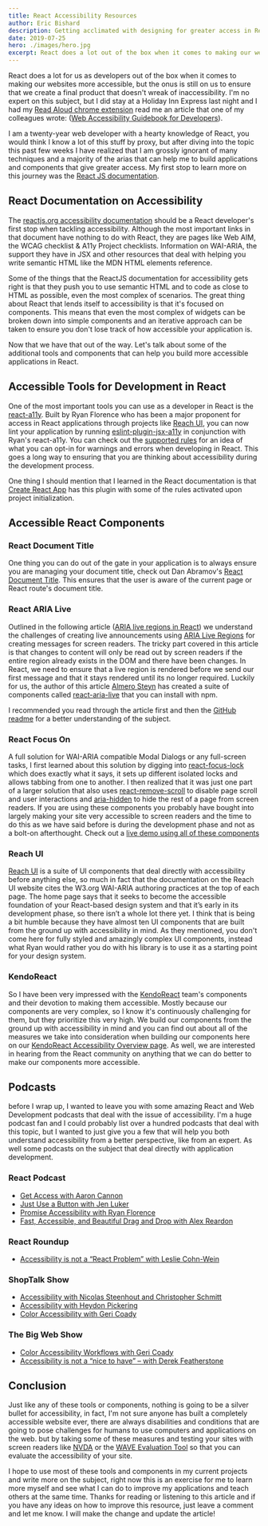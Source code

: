 ```yaml
---
title: React Accessibility Resources
author: Eric Bishard 
description: Getting acclimated with designing for greater access in ReactJS!
date: 2019-07-25
hero: ./images/hero.jpg
excerpt: React does a lot out of the box when it comes to making our websites more accessible...
---
```


React does a lot for us as developers out of the box when it comes to making our websites more accessible, but the onus is still on us to ensure that we create a final product that doesn't wreak of inaccessibility. I'm no expert on this subject, but I did stay at a Holiday Inn Express last night and I  had my [Read Aloud chrome extension](https://chrome.google.com/webstore/detail/read-aloud-a-text-to-spee/hdhinadidafjejdhmfkjgnolgimiaplp?hl=en) read me an article that one of my colleagues wrote: ([Web Accessibility Guidebook for Developers](https://www.telerik.com/blogs/web-accessibility-guidebook-for-developers)).

I am a twenty-year web developer with a hearty knowledge of React, you would think I know a lot of this stuff by proxy, but after diving into the topic this past few weeks I have realized that I am grossly ignorant of many techniques and a majority of the arias that can help me to build applications and components that give greater access. My first stop to learn more on this journey was the [React JS documentation](https://reactjs.org/docs/accessibility.html).

## React Documentation on Accessibility

The [reactjs.org accessibility documentation](https://reactjs.org/docs/accessibility.html) should be a React developer's first stop when tackling accessibility. Although the most important links in that document have nothing to do with React, they are pages like Web AIM, the WCAG checklist & A11y Project checklists. Information on WAI-ARIA, the support they have in JSX and other resources that deal with helping you write semantic HTML like the MDN HTML elements reference.

Some of the things that the ReactJS documentation for accessibility gets right is that they push you to use semantic HTML and to code as close to HTML as possible, even the most complex of scenarios. The great thing about React that lends itself to accessibility is that it's focused on components. This means that even the most complex of widgets can be broken down into simple components and an iterative approach can be taken to ensure you don't lose track of how accessible your application is.

Now that we have that out of the way. Let's talk about some of the additional tools and components that can help you build more accessible applications in React.

## Accessible Tools for Development in React

One of the most important tools you can use as a developer in React is the [react-a11y](https://github.com/reactjs/react-a11y). Built by Ryan Florence who has been a major proponent for access in React applications through projects like [Reach UI](https://ui.reach.tech/), you can now lint your application by running [eslint-plugin-jsx-a11y](https://github.com/evcohen/eslint-plugin-jsx-a11y) in conjunction with Ryan's react-a11y. You can check out the [supported rules]() for an idea of what you can opt-in for warnings and errors when developing in React. This goes a long way to ensuring that you are thinking about accessibility during the development process.

One thing I should mention that I learned in the React documentation is that [Create React App](https://facebook.github.io/create-react-app/) has this plugin with some of the rules activated upon project initialization.

## Accessible React Components

### React Document Title

One thing you can do out of the gate in your application is to always ensure you are managing your document title, check out Dan Abramov's [React Document Title](https://github.com/gaearon/react-document-title). This ensures that the user is aware of the current page or React route's document title.

### React ARIA Live

Outlined in the following article ([ARIA live regions in React](https://almerosteyn.com/2017/09/aria-live-regions-in-react)) we understand the challenges of creating live announcements using [ARIA Live Regions](https://developer.mozilla.org/en-US/docs/Web/Accessibility/ARIA/ARIA_Live_Regions) for creating messages for screen readers. The tricky part covered in this article is that changes to content will only be read out by screen readers if the entire region already exists in the DOM and there have been changes. In React, we need to ensure that a live region is rendered before we send our first message and that it stays rendered until its no longer required. Luckily for us, the author of this article [Almero Steyn](https://twitter.com/kryptos_rsa) has created a suite of components called [react-aria-live](https://github.com/AlmeroSteyn/react-aria-live) that you can install with npm. 

I recommended you read through the article first and then the [GitHub readme](https://github.com/AlmeroSteyn/react-aria-live#readme) for a better understanding of the subject. 

### React Focus On

A full solution for WAI-ARIA compatible Modal Dialogs or any full-screen tasks, I first learned about this solution by digging into [react-focus-lock](https://github.com/theKashey/react-focus-lock) which does exactly what it says, it sets up different isolated locks and allows tabbing from one to another. I then realized that it was just one part of a larger solution that also uses [react-remove-scroll](https://github.com/theKashey/react-remove-scroll) to disable page scroll and user interactions and [aria-hidden](https://github.com/theKashey/aria-hidden) to hide the rest of a page from screen readers. If you are using these components you probably have bought into largely making your site very accessible to screen readers and the time to do this as we have said before is during the development phase and not as a bolt-on afterthought. Check out a [live demo using all of these components](https://p3vjp8mzw7.codesandbox.io/)

### Reach UI

[Reach UI](https://ui.reach.tech) is a suite of UI components that deal directly with accessibility before anything else, so much in fact that the documentation on the Reach UI website cites the W3.org WAI-ARIA authoring practices at the top of each page. The home page says that it seeks to become the accessible foundation of your React-based design system and that it’s early in its development phase, so there isn’t a whole lot there yet. I think that is being a bit humble because they have almost ten UI components that are built from the ground up with accessibility in mind. As they mentioned, you don't come here for fully styled and amazingly complex UI components, instead what Ryan would rather you do with his library is to use it as a starting point for your design system.

### KendoReact

So I have been very impressed with the [KendoReact](https://www.telerik.com/kendo-react-ui) team's components and their devotion to making them accessible. Mostly because our components are very complex, so I know it's continuously challenging for them, but they prioritize this very high. We build our components from the ground up with accessibility in mind and you can find out about all of the measures we take into consideration when building our components here on our [KendoReact Accessibility Overview page](https://www.telerik.com/kendo-react-ui/components/accessibility/). As well, we are interested in hearing from the React community on anything that we can do better to make our components more accessible.

## Podcasts

before I wrap up, I wanted to leave you with some amazing React and Web Development podcasts that deal with the issue of accessibility. I'm a huge podcast fan and I could probably list over a hundred podcasts that deal with this topic, but I wanted to just give you a few that will help you both understand accessibility from a better perspective, like from an expert. As well some podcasts on the subject that deal directly with application development.

### React Podcast

- [Get Access with Aaron Cannon](https://reactpodcast.simplecast.fm/54)
- [Just Use a Button with Jen Luker](https://reactpodcast.simplecast.fm/34)
- [Promise Accessibility with Ryan Florence](https://reactpodcast.simplecast.fm/22)
- [Fast, Accessible, and Beautiful Drag and Drop with Alex Reardon](https://reactpodcast.simplecast.fm/17)

### React Roundup
- [Accessibility is not a “React Problem” with Leslie Cohn-Wein](https://devchat.tv/react-round-up/rru-066-accessibility-is-not-a-%E2%80%9Creact-problem%E2%80%9D-with-leslie-cohn-wein/)

### ShopTalk Show
- [Accessibility with Nicolas Steenhout and Christopher Schmitt](https://shoptalkshow.com/episodes/367/)
- [Accessibility with Heydon Pickering](https://shoptalkshow.com/episodes/355/)
- [Color Accessibility with Geri Coady](https://shoptalkshow.com/episodes/272-color-accessibility-geri-coady/)

### The Big Web Show
- [Color Accessibility Workflows with Geri Coady](http://5by5.tv/bigwebshow/160)
- [Accessibility is not a “nice to have” – with Derek Featherstone](http://5by5.tv/bigwebshow/184)

## Conclusion

Just like any of these tools or components, nothing is going to be a silver bullet for accessibility, in fact, I'm not sure anyone has built a completely accessible website ever, there are always disabilities and conditions that are going to pose challenges for humans to use computers and applications on the web. but by taking some of these measures and testing your sites with screen readers like [NVDA](https://webaim.org/articles/nvda/) or the [WAVE Evaluation Tool](https://chrome.google.com/webstore/detail/wave-evaluation-tool/jbbplnpkjmmeebjpijfedlgcdilocofh) so that you can evaluate the accessibility of your site. 

I hope to use most of these tools and components in my current projects and write more on the subject, right now this is an exercise for me to learn more myself and see what I can do to improve my applications and teach others at the same time. Thanks for reading or listening to this article and if you have any ideas on how to improve this resource, just leave a comment and let me know. I will make the change and update the article!